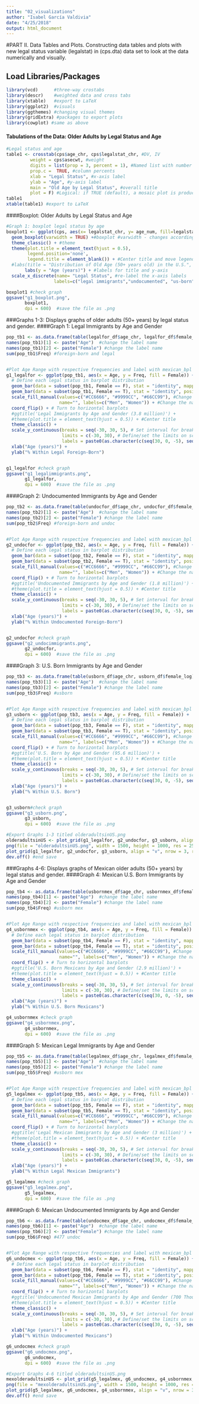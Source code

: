 ```yaml
---
title: "02_visualizations"
author: "Isabel García Valdivia"
date: "4/25/2018"
output: html_document
---
```


#PART II. Data Tables and Plots.
Constructing data tables and plots with new legal status variable (legalstat) in (cps.dta) data set to look at the data numerically and visually.

## Load Libraries/Packages
```r
library(vcd)      #three-way crostabs
library(descr)    #weighted data and cross tabs
library(xtable)   #export to LaTeX
library(ggplot2)  #visuals
library(ggthemes) #changing visual themes
library(gridExtra) #packages to export plots
library(cowplot) #same as above
```

#### Tabulations of the Data: Older Adults by Legal Status and Age
```r
#Legal status and age
table1 <- crosstab(cps$age_chr, cps$legalstat_chr, #DV, IV
         weight = cps$asecwt, #weight
         digits = list(prop = 3, percent = 1), #Named list with number of digits after the decimal point for four categories of statistics: expected values, cell proportions, percentage and others statistics
         prop.c =  TRUE, #column percents
         xlab = "Legal Status", #x-axis label
         ylab = "Age", #y-axis label
         main = "Old Age by Legal Status", #overall title
         plot = F) #Logical: if TRUE (default), a mosaic plot is produced.
table1
xtable(table1) #export to LaTeX
```


####Boxplot: Older Adults by Legal Status and Age
```r
#Graph 1: boxplot legal status by age
boxplot1 <- ggplot(cps, aes(x= legalstat_chr, y= age_num, fill=legalstat_chr)) +
  geom_boxplot(varwidth = TRUE) +#boxplot #varwidth - changes according to the number of observations
  theme_classic() + #theme
  theme(plot.title = element_text(hjust = 0.5),
        legend.position='none',
        legend.title = element_blank()) + #Center title and move legend
  #labs(title = "Distribution of Old Age (50+ years old) in the U.S.",
       labs(y = "Age (years)") + #labels for title and y-axis
  scale_x_discrete(name= "Legal Status", #re-label the x-axis labels 
                  labels=c("legal immigrants","undocumented", "us-born")) 

boxplot1 #check graph
ggsave("g1_boxplot.png",
       boxplot1,
       dpi = 600)  #save the file as .png
```

###Graphs 1-3: Displays graphs of older adults (50+ years) by legal status and gender.
####Graph 1: Legal Immigrants by Age and Gender
```r
pop_tb1 <- as.data.frame(table(legalfor_df$age_chr, legalfor_df$female_log))
names(pop_tb1)[1] <- paste("Age")  #change the label name
names(pop_tb1)[2] <- paste("Female") #change the label name
sum(pop_tb1$Freq) #foreign-born and legal


#Plot Age Range with respective frequencies and label with mexican_bpl by age
g1_legalfor <- ggplot(pop_tb1, aes(x = Age, y = Freq, fill = Female)) + 
  # Define each legal status in barplot distribution
  geom_bar(data = subset(pop_tb1, Female == F), stat = "identity", mapping = aes(y = (Freq/8058)*100)) + #men
  geom_bar(data = subset(pop_tb1, Female == T), stat = "identity", position = "identity", mapping = aes(y = (-Freq/8058)*100)) + #female #freq/total number of legal foreign-born *100 gives percent of legal pop 50 and over
  scale_fill_manual(values=c("#CC6666", "#9999CC", "#66CC99"), #Change colors
                    name="", labels=c("Men", "Women")) + #Change the names of legend labels for "fill"
  coord_flip() + # Turn to horizontal barplots
  #ggtitle('Legal Immigrants by Age and Gender (3.8 million)') +
  #theme(plot.title = element_text(hjust = 0.5)) + #Center title
  theme_classic() +
  scale_y_continuous(breaks = seq(-30, 30, 5), # Set interval for breaks for y axis
                     limits = c(-30, 30), # Define/set the limits on scales
                     labels = paste0(as.character(c(seq(30, 0, -5), seq(5, 30, 5))))) + # Label the limits on scales
  xlab("Age (years)") + 
  ylab("% Within Legal Foreign-Born") 


g1_legalfor #check graph
ggsave("g1_legalimmigrants.png", 
       g1_legalfor,
       dpi = 600)  #save the file as .png
```

####Graph 2: Undocumented Immigrants by Age and Gender
```r
pop_tb2 <- as.data.frame(table(undocfor_df$age_chr, undocfor_df$female_log))
names(pop_tb2)[1] <- paste("Age")  #change the label name
names(pop_tb2)[2] <- paste("Female") #change the label name
sum(pop_tb2$Freq) #foreign-born and undoc


#Plot Age Range with respective frequencies and label with mexican_bpl by age
g2_undocfor <- ggplot(pop_tb2, aes(x = Age, y = Freq, fill = Female)) + 
  # Define each legal status in barplot distribution
  geom_bar(data = subset(pop_tb2, Female == F), stat = "identity", mapping = aes(y = (Freq/1075)*100)) + #men
  geom_bar(data = subset(pop_tb2, Female == T), stat = "identity", position = "identity", mapping = aes(y = (-Freq/1075)*100)) + #female #freq/total number of legal foreign-born *100 gives percent of legal pop 50 and over
  scale_fill_manual(values=c("#CC6666", "#9999CC", "#66CC99"), #Change colors
                    name="", labels=c("Men", "Women")) + #Change the names of legend labels for "fill"
  coord_flip() + # Turn to horizontal barplots
  #ggtitle('Undocumented Immigrants by Age and Gender (1.8 million)') +
  #theme(plot.title = element_text(hjust = 0.5)) + #Center title
  theme_classic() +
  scale_y_continuous(breaks = seq(-30, 30, 5), # Set interval for breaks for y axis
                     limits = c(-30, 30), # Define/set the limits on scales
                     labels = paste0(as.character(c(seq(30, 0, -5), seq(5, 30, 5))))) + # Label the limits on scales
  xlab("Age (years)") + 
  ylab("% Within Undocumented Foreign-Born") 


g2_undocfor #check graph
ggsave("g2_undocimmigrants.png", 
       g2_undocfor,
       dpi = 600)  #save the file as .png
```


####Graph 3: U.S. Born Immigrants by Age and Gender
```r
pop_tb3 <- as.data.frame(table(usborn_df$age_chr, usborn_df$female_log))
names(pop_tb3)[1] <- paste("Age")  #change the label name
names(pop_tb3)[2] <- paste("Female") #change the label name
sum(pop_tb3$Freq) #usborn


#Plot Age Range with respective frequencies and label with mexican_bpl by age
g3_usborn <- ggplot(pop_tb3, aes(x = Age, y = Freq, fill = Female)) + 
  # Define each legal status in barplot distribution
  geom_bar(data = subset(pop_tb3, Female == F), stat = "identity", mapping = aes(y = (Freq/49323)*100)) + #men
  geom_bar(data = subset(pop_tb3, Female == T), stat = "identity", position = "identity", mapping = aes(y = (-Freq/49323)*100)) + #female #freq/total number of legal foreign-born *100 gives percent of legal pop 50 and over
  scale_fill_manual(values=c("#CC6666", "#9999CC", "#66CC99"), #Change colors
                    name="", labels=c("Men", "Women")) + #Change the names of legend labels for "fill"
  coord_flip() + # Turn to horizontal barplots
  #ggtitle('U.S. Born by Age and Gender (95.6 million)') +
  #theme(plot.title = element_text(hjust = 0.5)) + #Center title
  theme_classic() +
  scale_y_continuous(breaks = seq(-30, 30, 5), # Set interval for breaks for y axis
                     limits = c(-30, 30), # Define/set the limits on scales
                     labels = paste0(as.character(c(seq(30, 0, -5), seq(5, 30, 5))))) + # Label the limits on scales
  xlab("Age (years)") + 
  ylab("% Within U.S. Born") 


g3_usborn#check graph
ggsave("g3_usborn.png", 
       g3_usborn,
       dpi = 600)  #save the file as .png

#Export Graphs 1-3 titled olderadultsinUS.png
olderadultsinUS <- plot_grid(g1_legalfor, g2_undocfor, g3_usborn, align = "v", nrow = 3, rel_heights = c(1/2, 1/2))
png(file = "olderadultsinUS.png", width = 1500, height = 1000, res = 250)
plot_grid(g1_legalfor, g2_undocfor, g3_usborn, align = "v", nrow = 3, rel_heights = c(1/2, 1/2))
dev.off() #end save
```

###Graphs 4-6: Displays graphs of Mexican older adults (50+ years) by legal status and gender.
####Graph 4: Mexican U.S. Born Immigrants by Age and Gender
```r
pop_tb4 <- as.data.frame(table(usbornmex_df$age_chr, usbornmex_df$female_log))
names(pop_tb4)[1] <- paste("Age")  #change the label name
names(pop_tb4)[2] <- paste("Female") #change the label name
sum(pop_tb4$Freq) #usborn mex


#Plot Age Range with respective frequencies and label with mexican_bpl by age
g4_usbornmex <- ggplot(pop_tb4, aes(x = Age, y = Freq, fill = Female)) + 
  # Define each legal status in barplot distribution
  geom_bar(data = subset(pop_tb4, Female == F), stat = "identity", mapping = aes(y = (Freq/2033)*100)) + #men
  geom_bar(data = subset(pop_tb4, Female == T), stat = "identity", position = "identity", mapping = aes(y = (-Freq/2033)*100)) + #female #freq/total number of legal foreign-born *100 gives percent of legal pop 50 and over
  scale_fill_manual(values=c("#CC6666", "#9999CC", "#66CC99"), #Change colors
                    name="", labels=c("Men", "Women")) + #Change the names of legend labels for "fill"
  coord_flip() + # Turn to horizontal barplots
  #ggtitle('U.S. Born Mexicans by Age and Gender (2.9 million)') +
  #theme(plot.title = element_text(hjust = 0.5)) + #Center title
  theme_classic() +
  scale_y_continuous(breaks = seq(-30, 30, 5), # Set interval for breaks for y axis
                     limits = c(-30, 30), # Define/set the limits on scales
                     labels = paste0(as.character(c(seq(30, 0, -5), seq(5, 30, 5))))) + # Label the limits on scales
  xlab("Age (years)") + 
  ylab("% Within U.S. Born Mexicans") 

g4_usbornmex #check graph
ggsave("g4_usbornmex.png", 
       g4_usbornmex,
       dpi = 600)  #save the file as .png
```

####Graph 5: Mexican Legal Immigrants by Age and Gender
```r
pop_tb5 <- as.data.frame(table(legalmex_df$age_chr, legalmex_df$female_log))
names(pop_tb5)[1] <- paste("Age")  #change the label name
names(pop_tb5)[2] <- paste("Female") #change the label name
sum(pop_tb5$Freq) #usborn mex


#Plot Age Range with respective frequencies and label with mexican_bpl by age
g5_legalmex <- ggplot(pop_tb5, aes(x = Age, y = Freq, fill = Female)) + 
  # Define each legal status in barplot distribution
  geom_bar(data = subset(pop_tb5, Female == F), stat = "identity", mapping = aes(y = (Freq/1955)*100)) + #men
  geom_bar(data = subset(pop_tb5, Female == T), stat = "identity", position = "identity", mapping = aes(y = (-Freq/1955)*100)) + #female #freq/total number of legal foreign-born *100 gives percent of legal pop 50 and over
  scale_fill_manual(values=c("#CC6666", "#9999CC", "#66CC99"), #Change colors
                    name="", labels=c("Men", "Women")) + #Change the names of legend labels for "fill"
  coord_flip() + # Turn to horizontal barplots
  #ggtitle('Legal Mexican Immigrants by Age and Gender (3 million)') +
  #theme(plot.title = element_text(hjust = 0.5)) + #Center title
  theme_classic() +
  scale_y_continuous(breaks = seq(-30, 30, 5), # Set interval for breaks for y axis
                     limits = c(-30, 30), # Define/set the limits on scales
                     labels = paste0(as.character(c(seq(30, 0, -5), seq(5, 30, 5))))) + # Label the limits on scales
  xlab("Age (years)") + 
  ylab("% Within Legal Mexican Immigrants") 

g5_legalmex #check graph
ggsave("g5_legalmex.png", 
       g5_legalmex,
       dpi = 600)  #save the file as .png
```

####Graph 6: Mexican Undocumented Immigrants by Age and Gender
```r
pop_tb6 <- as.data.frame(table(undocmex_df$age_chr, undocmex_df$female_log))
names(pop_tb6)[1] <- paste("Age")  #change the label name
names(pop_tb6)[2] <- paste("Female") #change the label name
sum(pop_tb6$Freq) #477 undoc


#Plot Age Range with respective frequencies and label with mexican_bpl by age
g6_undocmex <- ggplot(pop_tb6, aes(x = Age, y = Freq, fill = Female)) + 
  # Define each legal status in barplot distribution
  geom_bar(data = subset(pop_tb6, Female == F), stat = "identity", mapping = aes(y = (Freq/477)*100)) + #men
  geom_bar(data = subset(pop_tb6, Female == T), stat = "identity", position = "identity", mapping = aes(y = (-Freq/477)*100)) + #female #freq/total number of legal foreign-born *100 gives percent of legal pop 50 and over
  scale_fill_manual(values=c("#CC6666", "#9999CC", "#66CC99"), #Change colors
                    name="", labels=c("Men", "Women")) + #Change the names of legend labels for "fill"
  coord_flip() + # Turn to horizontal barplots
  #ggtitle('Undocumented Mexican Immigrants by Age and Gender (700 Thousands)') +
  #theme(plot.title = element_text(hjust = 0.5)) + #Center title
  theme_classic() +
  scale_y_continuous(breaks = seq(-30, 30, 5), # Set interval for breaks for y axis
                     limits = c(-30, 30), # Define/set the limits on scales
                     labels = paste0(as.character(c(seq(30, 0, -5), seq(5, 30, 5))))) + # Label the limits on scales
  xlab("Age (years)") + 
  ylab("% Within Undocumented Mexicans") 

g6_undocmex #check graph
ggsave("g6_undocmex.png", 
       g6_undocmex,
       dpi = 600)  #save the file as .png

#Export Graphs 4-6 titled olderadultsinUS.png
mexolderadultsinUS <- plot_grid(g5_legalmex, g6_undocmex, g4_usbornmex, align = "v", nrow = 3, rel_heights = c(1/2, 1/2))
png(file = "mexolderadultsinUS.png", width = 1500, height = 1000, res = 250)
plot_grid(g5_legalmex, g6_undocmex, g4_usbornmex, align = "v", nrow = 3, rel_heights = c(1/2, 1/2))
dev.off() #end save
```
